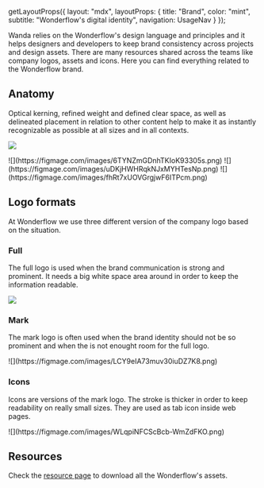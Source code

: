 
  getLayoutProps({
    layout: "mdx",
    layoutProps: {
      title: "Brand",
      color: "mint",
      subtitle:
        "Wonderflow's digital identity",
      navigation: UsageNav
    }
  });

Wanda relies on the Wonderflow's design language and principles and it helps designers and developers to keep brand consistency across projects and design assets. There are many resources shared across the teams like company logos, assets and icons. Here you can find everything related to the Wonderflow brand.

## Anatomy

Optical kerning, refined weight and defined clear space, as well as delineated placement in relation to other content help to make it as instantly recognizable as possible at all sizes and in all contexts.

![](https://figmage.com/images/Www9i7pBGaNY-DJ_Euv61.png)


<Grid columnGap={24} rowGap={24} filling="fit">
  <GridItem>
    ![](https://figmage.com/images/6TYNZmGDnhTKIoK93305s.png)
  </GridItem>

  <GridItem>
    ![](https://figmage.com/images/uDKjHWHRqkNJxMYHTesNp.png)
  </GridItem>

  <GridItem>
    ![](https://figmage.com/images/fhRt7xUOVGrgjwF6ITPcm.png)
  </GridItem>
</Grid>

## Logo formats

At Wonderflow we use three different version of the company logo based on the situation.

### Full

The full logo is used when the brand communication is strong and prominent. It needs a big white space area around in order to keep the information readable.

![](https://figmage.com/images/8TEmPoQNz7U9b47cEDI7T.png)

### Mark

The mark logo is often used when the brand identity should not be so prominent and when the is not enought room for the full logo.

<Stack direction="row" columnGap={24}>
  ![](https://figmage.com/images/LCY9eIA73muv30iuDZ7K8.png)
</Stack>

### Icons

Icons are versions of the mark logo. The stroke is thicker in order to keep readability on really small sizes. They are used as tab icon inside web pages.

<Stack direction="row" columnGap={24}>
  ![](https://figmage.com/images/WLqpiNFCScBcb-WmZdFKO.png)
</Stack>

## Resources

Check the [resource page][resources] to download all the Wonderflow's assets.

[resources]: /documentation/resources

